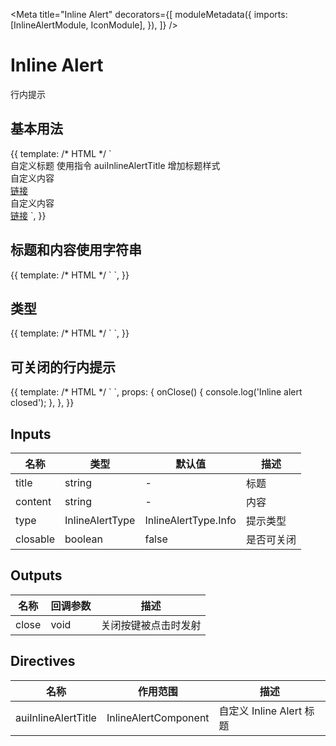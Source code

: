 

<Meta
  title="Inline Alert"
  decorators={[
    moduleMetadata({
      imports: [InlineAlertModule, IconModule],
    }),
  ]}
/>

# Inline Alert

行内提示

## 基本用法

<Preview>
  <Story name="basic" height="200px">
    {{
      template: /* HTML */ `
        <aui-inline-alert>
          <div auiInlineAlertTitle>
            自定义标题 使用指令 auiInlineAlertTitle 增加标题样式
          </div>
          <div>
            自定义内容
          </div>
          <a href="javascript:void(0)">链接</a>
        </aui-inline-alert>
        <aui-inline-alert>
          <div>自定义内容</div>
          <a href="javascript:void(0)">链接</a>
        </aui-inline-alert>
      `,
    }}
  </Story>
</Preview>

## 标题和内容使用字符串

<Preview>
  <Story name="string" height="200px">
    {{
      template: /* HTML */ `
        <aui-inline-alert
          title="字符串标题"
          content="字符串内容"
        ></aui-inline-alert>
        <aui-inline-alert content="字符串内容"></aui-inline-alert>
      `,
    }}
  </Story>
</Preview>

## 类型

<Preview>
  <Story name="type" height="600px">
    {{
      template: /* HTML */ `
        <aui-inline-alert
          title="默认标题"
          content="默认内容"
        ></aui-inline-alert>
        <aui-inline-alert
          title="信息标题"
          content="信息内容"
          type="info"
        ></aui-inline-alert>
        <aui-inline-alert
          title="成功标题"
          content="成功内容"
          type="success"
        ></aui-inline-alert>
        <aui-inline-alert
          title="警告标题"
          content="警告内容"
          type="warning"
        ></aui-inline-alert>
        <aui-inline-alert
          title="错误标题"
          content="错误内容"
          type="error"
        ></aui-inline-alert>
      `,
    }}
  </Story>
</Preview>

## 可关闭的行内提示

<Preview>
  <Story name="closable" height="200px">
    {{
      template: /* HTML */ `
        <aui-inline-alert
          title="可关闭的提示 标题"
          content="可关闭的提示 内容"
          [closable]="true"
          (close)="onClose()"
        ></aui-inline-alert>
        <aui-inline-alert
          content="可关闭的提示 内容"
          [closable]="true"
          (close)="onClose()"
        ></aui-inline-alert>
      `,
      props: {
        onClose() {
          console.log('Inline alert closed');
        },
      },
    }}
  </Story>
</Preview>

## Inputs

| 名称     | 类型            | 默认值               | 描述       |
| -------- | --------------- | -------------------- | ---------- |
| title    | string          | -                    | 标题       |
| content  | string          | -                    | 内容       |
| type     | InlineAlertType | InlineAlertType.Info | 提示类型   |
| closable | boolean         | false                | 是否可关闭 |

## Outputs

| 名称  | 回调参数 | 描述                 |
| ----- | -------- | -------------------- |
| close | void     | 关闭按键被点击时发射 |

## Directives

| 名称                | 作用范围             | 描述                     |
| ------------------- | -------------------- | ------------------------ |
| auiInlineAlertTitle | InlineAlertComponent | 自定义 Inline Alert 标题 |
